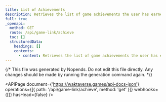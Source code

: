 ```yaml
---
title: List of Achievements
description: Retrieves the list of game achievements the user has earned.
full: true
_openapi:
  method: GET
  route: /api/game-link/achieve
  toc: []
  structuredData:
    headings: []
    contents:
      - content: Retrieves the list of game achievements the user has earned.
---
```


{/* This file was generated by Nopends. Do not edit this file directly. Any changes should be made by running the generation command again. */}

<APIPage
  document={'https://waktaverse.games/api-docs-json'}
  operations={[{ path: '/api/game-link/achieve', method: 'get' }]}
  webhooks={[]}
  hasHead={false}
/>
